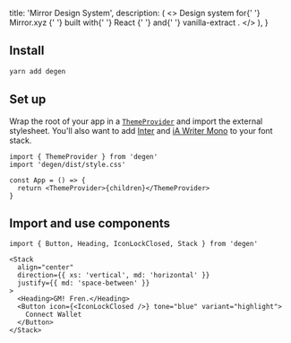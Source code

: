 

  title: 'Mirror Design System',
  description: (
    <>
      Design system for{' '}
      <Link className={styles.link} href="https://mirror.xyz">
        Mirror.xyz
      </Link>{' '}
      built with{' '}
      <Link className={styles.link} href="https://reactjs.org/">
        React
      </Link>{' '}
      and{' '}
      <Link className={styles.link} href="https://vanilla-extract.style/">
        vanilla-extract
      </Link>
      .
    </>
  ),
}

## Install

```bash
yarn add degen
```

## Set up

Wrap the root of your app in a [`ThemeProvider`](/components/ThemeProvider) and import the external stylesheet. You'll also want to add [Inter](https://rsms.me/inter/) and [iA Writer Mono](https://github.com/iaolo/iA-Fonts/tree/master/iA%20Writer%20Mono) to your font stack.

```tsx
import { ThemeProvider } from 'degen'
import 'degen/dist/style.css'

const App = () => {
  return <ThemeProvider>{children}</ThemeProvider>
}
```

## Import and use components

```tsx
import { Button, Heading, IconLockClosed, Stack } from 'degen'
```

```tsx live=true expand=true
<Stack
  align="center"
  direction={{ xs: 'vertical', md: 'horizontal' }}
  justify={{ md: 'space-between' }}
>
  <Heading>GM! Fren.</Heading>
  <Button icon={<IconLockClosed />} tone="blue" variant="highlight">
    Connect Wallet
  </Button>
</Stack>
```

